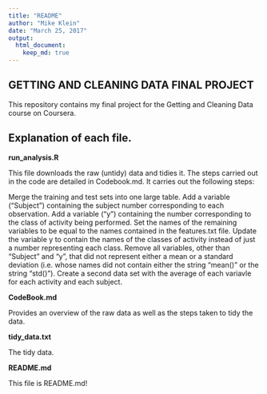 ---
title: "README"
author: "Mike Klein"
date: "March 25, 2017"
output:
  html_document:
    keep_md: true
---

## GETTING AND CLEANING DATA FINAL PROJECT

This repository contains my final project for the Getting and Cleaning Data course on Coursera.

## Explanation of each file.

**run_analysis.R**

This file downloads the raw (untidy) data and tidies it. The steps carried out in the code are detailed in Codebook.md. It carries out the following steps:

Merge the training and test sets into one large table. Add a variable ("Subject") containing the subject number corresponding to each observation. Add a variable ("y") containing the number corresponding to the class of activity being performed. Set the names of the remaining variables to be equal to the names contained in the features.txt file. Update the variable y to contain the names of the classes of activity instead of just a number representing each class. Remove all variables, other than "Subject" and "y", that did not represent either a mean or a standard deviation (i.e. whose names did not contain either the string "mean()" or the string "std()"). Create a second data set with the average of each variavle for each activity and each subject.


**CodeBook.md**

Provides an overview of the raw data as well as the steps taken to tidy the data.

**tidy_data.txt**

The tidy data.

**README.md**

This file is README.md!